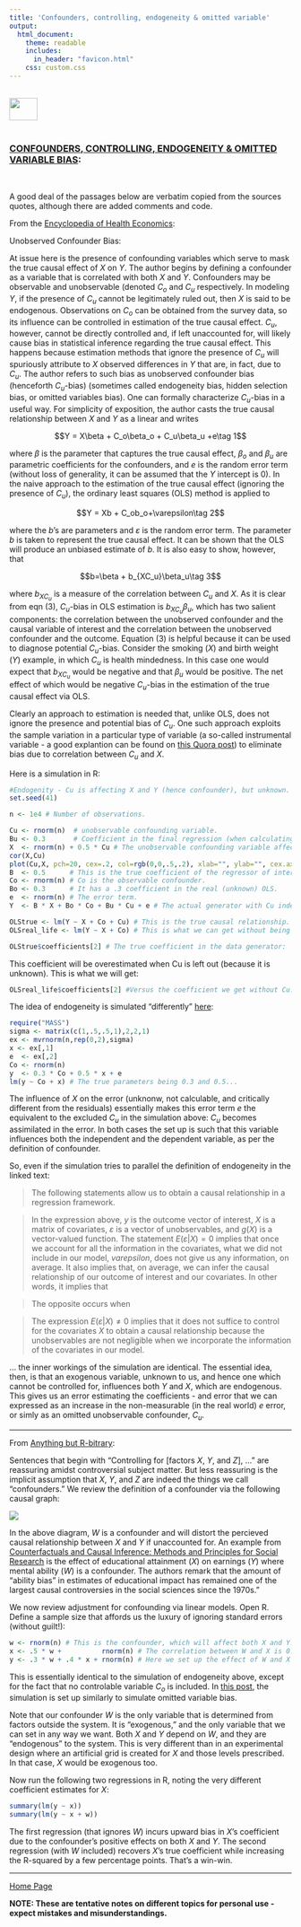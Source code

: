 ```yaml
---
title: 'Confounders, controlling, endogeneity & omitted variable'
output: 
  html_document:
    theme: readable
    includes:
      in_header: "favicon.html" 
    css: custom.css
---
```


<br>
<a href="http://rinterested.github.io/statistics/index.html">
<img HEIGHT="40" WIDTH="50" src="logo.PNG"></a>
<br><br>


### [CONFOUNDERS, CONTROLLING, ENDOGENEITY & OMITTED VARIABLE BIAS](http://www.indiana.edu/~educy520/sec5982/week_2/variable_types.pdf):
<br>

A good deal of the passages below are verbatim copied from the sources quotes, although there are added comments and code.

From the [Encyclopedia of Health Economics](https://www.elsevier.com/books/encyclopedia-of-health-economics/culyer/978-0-12-375678-7):


Unobserved Confounder Bias:

At issue here is the presence of confounding variables which serve to mask the true causal effect of $X$ on $Y.$ The author begins by defining a confounder as a variable that is correlated with both $X$ and $Y.$ Confounders may be observable and unobservable (denoted $C_o$ and $C_u$ respectively. In modeling $Y,$ if the presence of $C_u$ cannot be legitimately ruled out, then $X$ is said to be endogenous. Observations on $C_o$ can be obtained from the survey data, so its influence can be controlled in estimation of the true causal effect. $C_u,$ however, cannot be directly controlled and, if left unaccounted for, will likely cause bias in statistical inference regarding the true causal effect. This happens because estimation methods that ignore the presence of $C_u$ will spuriously attribute to $X$ observed differences in $Y$ that are, in fact, due to $C_u.$ The author refers to such bias as unobserved confounder bias (henceforth $C_u$-bias) (sometimes called endogeneity bias, hidden selection bias, or omitted variables bias). One can formally characterize $C_u$-bias in a useful way. For simplicity of exposition, the author casts the true causal relationship between $X$ and $Y$ as a linear and writes

$$Y = X\beta + C_o\beta_o + C_u\beta_u +e\tag 1$$

where $\beta$ is the parameter that captures the true causal effect, $\beta_o$ and $\beta_u$ are parametric coefficients for the confounders, and $e$ is the random error term (without loss of generality, it can be assumed that the $Y$ intercept is $0$). In the naive approach to the estimation of the true causal effect (ignoring the presence of $C_u$), the ordinary least squares (OLS) method is applied to 

$$Y = Xb + C_ob_o+\varepsilon\tag 2$$

where the $b$'s are parameters and $\varepsilon$ is the random error term. The parameter $b$ is taken to represent the true causal effect. It can be shown that the OLS will produce an unbiased estimate of $b.$ It is also easy to show, however, that

$$b=\beta + b_{XC_u}\beta_u\tag 3$$

where $b_{XC_u}$ is a measure of the correlation between $C_u$ and $X.$ As it is clear from eqn (3), $C_u$-bias in OLS estimation is $b_{XC_u}\beta_u,$ which has two salient components: the correlation between the unobserved confounder and the causal variable of interest and the correlation between the unobserved confounder and the outcome. Equation (3) is helpful because it can be used to diagnose potential $C_u$-bias. Consider the smoking ($X$) and birth weight ($Y$) example, in which $C_u$ is health mindedness. In this case one would expect that $b_{XC_u}$ would be negative and that $\beta_u$ would be positive. The net effect of which would be negative $C_u$-bias in the estimation of the true causal effect via OLS.

Clearly an approach to estimation is needed that, unlike OLS, does not ignore the presence and potential bias of $C_u.$ One such approach exploits the sample variation in a particular type of variable (a so-called instrumental variable - a good explantion can be found on [this Quora post](http://qr.ae/TUTR3p)) to eliminate bias due to correlation between $C_u$ and $X.$

Here is a simulation in R:

```r
#Endogenity - Cu is affecting X and Y (hence confounder), but unknown.
set.seed(41)

n <- 1e4 # Number of observations.

Cu <- rnorm(n)  # unobservable confounding variable.
Bu <- 0.3       # Coefficient in the final regression (when calculating the true OLS)
X  <- rnorm(n) + 0.5 * Cu # The unobservable confounding variable affect the regressor of interest. It is correlated approximately 50% with the confounding variable.
cor(X,Cu)
plot(Cu,X, pch=20, cex=.2, col=rgb(0,0,.5,.2), xlab="", ylab="", cex.axis=0.7, tck=-.01, main="Correlation of the regressor with the confounder", cex.main=.7)
B  <- 0.5      # This is the true coefficient of the regressor of interest.
Co <- rnorm(n) # Co is the observable confounder.
Bo <- 0.3      # It has a .3 coefficient in the real (unknown) OLS.
e  <- rnorm(n) # The error term.
Y  <- B * X + Bo * Co + Bu * Cu + e # The actual generator with Cu indeed influencing Y.

OLStrue <- lm(Y ~ X + Co + Cu) # This is the true causal relationship.
OLSreal_life <- lm(Y ~ X + Co) # This is what we can get without being aware of Cu.

OLStrue$coefficients[2] # The true coefficient in the data generator:
```
This coefficient will be overestimated when Cu is left out (because it is unknown). This is what we will get:

```r
OLSreal_life$coefficients[2] #Versus the coefficient we get without Cu:
```

The idea of endogeneity is simulated "differently" [here](https://blog.stata.com/2016/05/23/understanding-omitted-confounders-endogeneity-omitted-variable-bias-and-related-concepts/):

```r
require("MASS")
sigma <- matrix(c(1,.5,.5,1),2,2,1)
ex <- mvrnorm(n,rep(0,2),sigma)
x <- ex[,1]
e  <- ex[,2]
Co <- rnorm(n)
y  <- 0.3 * Co + 0.5 * x + e
lm(y ~ Co + x) # The true parameters being 0.3 and 0.5...
```

The influence of $X$ on the error (unknonw, not calculable, and critically different from the residuals) essentially makes this error term $e$ the equivalent to the excluded $C_u$ in the simulation above: $C_u$ becomes assimilated in the error. In both cases the set up is such that this variable influences both the independent and the dependent variable, as per the definition of confounder.

So, even if the simulation tries to parallel the definition of endogeneity in the linked text:

>The following statements allow us to obtain a causal relationship in a regression framework.

\begin{eqnarray*} 
y &=& g\left(X\right) + \varepsilon \\ 
E\left(\varepsilon|X\right) &=& 0 
\end{eqnarray*}

>In the expression above, $y$ is the outcome vector of interest, $X$ is a matrix of covariates, $\varepsilon$ is a vector of unobservables, and $g(X)$ is a vector-valued function. The statement $E(\varepsilon \vert X)=0$ implies that once we account for all the information in the covariates, what we did not include in our model, $varepsilon,$ does not give us any information, on average. It also implies that, on average, we can infer the causal relationship of our outcome of interest and our covariates. In other words, it implies that

\begin{equation*} 
E\left(y|X\right) = g\left(X\right) 
\end{equation*}

>The opposite occurs when

\begin{eqnarray*} 
y &=& g\left(X\right) + \varepsilon \\ 
E\left(\varepsilon|X\right) &\neq& 0 
\end{eqnarray*}

>The expression $E(\varepsilon \vert X)≠0$ implies that it does not suffice to control for the covariates $X$ to obtain a causal relationship because the unobservables are not negligible when we incorporate the information of the covariates in our model.

... the inner workings of the simulation are identical. The essential idea, then, is that an exogenous variable, unknown to us, and hence one which cannot be controlled for, influences both $Y$ and $X,$ which are endogenous. This gives us an error estimating the coefficients - and error that we can expressed as an increase in the non-measurable (in the real world) $e$ error, or simly as an omitted unobservable confounder, $C_u.$


---

From [Anything but R-bitrary](http://anythingbutrbitrary.blogspot.com/2016/01/how-to-create-confounders-with.html):

Sentences that begin with "Controlling for [factors $X,$ $Y,$ and $Z$], ..." are reassuring amidst controversial subject matter. But less reassuring is the implicit assumption that $X,$ $Y,$ and $Z$ are indeed the things we call "confounders." We review the definition of a confounder via the following causal graph: 

<img src="https://camo.githubusercontent.com/45d3837d821a11dcffedaddafdd9ff706571e0d6/687474703a2f2f342e62702e626c6f6773706f742e636f6d2f2d59306f53714572337a4e6b2f566e38552d7a2d4a4b6d492f41414141414141414333412f3467484b434e7952686d772f733332302f636f6e666f756e6465722e504e47">

In the above diagram, $W$ is a confounder and will distort the percieved causal relationship between $X$ and $Y$ if unaccounted for. An example from [Counterfactuals and Causal Inference: Methods and Principles for Social Research](https://www.amazon.com/Counterfactuals-Causal-Inference-Principles-Analytical/dp/0521671930) is the effect of educational attainment ($X$) on earnings ($Y$) where mental ability ($W$) is a confounder. The authors remark that the amount of "ability bias" in estimates of educational impact has remained one of the largest causal controversies in the social sciences since the 1970s." 

We now review adjustment for confounding via linear models. Open R. Define a sample size that affords us the luxury of ignoring standard errors (without guilt!):

```r
w <- rnorm(n) # This is the confounder, which will affect both X and Y.
x <- .5 * w +          rnorm(n) # The correlation between W and X is 0.5.
y <- .3 * w + .4 * x + rnorm(n) # Here we set up the effect of W and X on the Y variable.
```

This is essentially identical to the simulation of endogeneity above, except for the fact that no controlable variable $C_o$ is included. In [this post](https://blog.stata.com/2016/05/23/understanding-omitted-confounders-endogeneity-omitted-variable-bias-and-related-concepts/), the simulation is set up similarly to simulate omitted variable bias.

Note that our confounder $W$ is the only variable that is determined from factors outside the system. It is "exogenous," and the only variable that we can set in any way we want. Both $X$ and $Y$ depend on $W,$ and they are "endogenous" to the system. This is very different than in an experimental design where an artificial grid is created for $X$ and those levels prescribed. In that case, $X$ would be exogenous too. 

Now run the following two regressions in R, noting the very different coefficient estimates for $X:$

```r
summary(lm(y ~ x))
summary(lm(y ~ x + w))
```

The first regression (that ignores $W$) incurs upward bias in $X$'s coefficient due to the confounder's positive effects on both $X$ and $Y.$ The second regression (with $W$ included) recovers $X$'s true coefficient while increasing the R-squared by a few percentage points. That's a win-win. 

---
<a href="http://rinterested.github.io/statistics/index.html">Home Page</a>

**NOTE: These are tentative notes on different topics for personal use - expect mistakes and misunderstandings.**